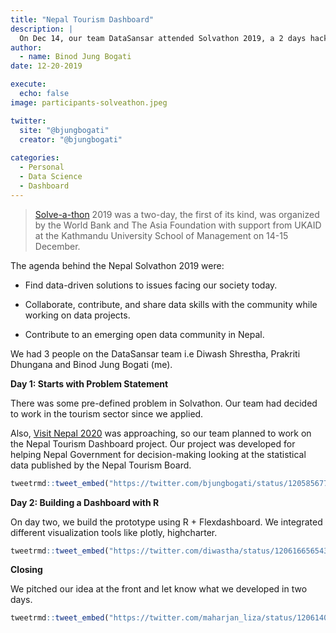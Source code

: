 ```yaml
---
title: "Nepal Tourism Dashboard"
description: |
  On Dec 14, our team DataSansar attended Solvathon 2019, a 2 days hackathon for solving problems with data-driven solutions.
author:
  - name: Binod Jung Bogati
date: 12-20-2019

execute: 
  echo: false
image: participants-solveathon.jpeg

twitter:
  site: "@bjungbogati"
  creator: "@bjungbogati"
  
categories:
  - Personal
  - Data Science
  - Dashboard
---
```


> [Solve-a-thon](https://dataliteracy.github.io/solveathon/) 2019 was a two-day, the first of its kind, was organized by the World Bank and The Asia Foundation with support from UKAID at the Kathmandu University School of Management on 14-15 December.

The agenda behind the Nepal Solvathon 2019 were:

-   Find data-driven solutions to issues facing our society today.

-   Collaborate, contribute, and share data skills with the community while working on data projects.

-   Contribute to an emerging open data community in Nepal.

We had 3 people on the DataSansar team i.e Diwash Shrestha, Prakriti Dhungana and Binod Jung Bogati (me).

**Day 1: Starts with Problem Statement**

There was some pre-defined problem in Solvathon. Our team had decided to work in the tourism sector since we applied.

Also, [Visit Nepal 2020](https://visitnepal2020.com/) was approaching, so our team planned to work on the Nepal Tourism Dashboard project. Our project was developed for helping Nepal Government for decision-making looking at the statistical data published by the Nepal Tourism Board.

```r
tweetrmd::tweet_embed("https://twitter.com/bjungbogati/status/1205856779675979777")
```

**Day 2: Building a Dashboard with R**

On day two, we build the prototype using R + Flexdashboard. We integrated different visualization tools like plotly, highcharter.

```r
tweetrmd::tweet_embed("https://twitter.com/diwastha/status/1206166565432938497")
```

**Closing**

We pitched our idea at the front and let know what we developed in two days.

```r
tweetrmd::tweet_embed("https://twitter.com/maharjan_liza/status/1206140144635404288")
```
